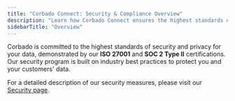 ```yaml
---
title: "Corbado Connect: Security & Compliance Overview"
description: "Learn how Corbado Connect ensures the highest standards of security and compliance for your passkey implementation, protecting both you and your users."
sidebarTitle: "Overview"
---
```



<CognitoDemo />

Corbado is committed to the highest standards of security and privacy for your data, demonstrated by our **ISO 27001** and **SOC 2 Type II** certifications. Our security program is built on industry best practices to protect you and your customers' data.

For a detailed description of our security measures, please visit our [Security page](https://www.corbado.com/security).
